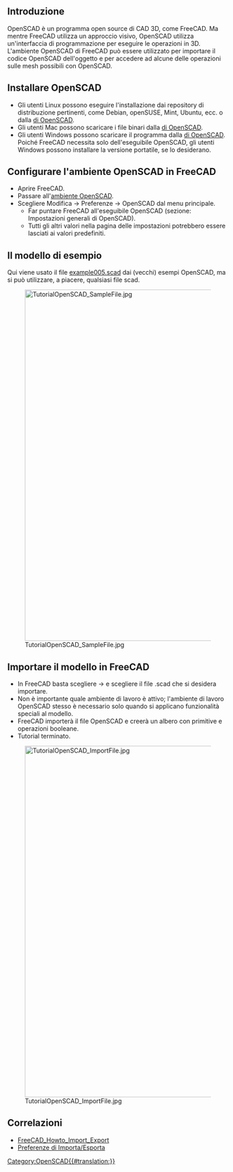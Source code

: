 <languages/>

{{TutorialInfo/it
|Topic= Importare codice OpenSCAD
|Level= Base
|Time= 30 minuti
|Author=r-frank
|FCVersion=0.16.6704
|Files=
}}

<span id="Introduction"></span>
== Introduzione ==

OpenSCAD è un programma open source di CAD 3D, come FreeCAD.
Ma mentre FreeCAD utilizza un approccio visivo, OpenSCAD utilizza un'interfaccia di programmazione per eseguire le operazioni in 3D.
L'ambiente OpenSCAD di FreeCAD può essere utilizzato per importare il codice OpenSCAD dell'oggetto e per accedere ad alcune delle operazioni sulle mesh possibili con OpenSCAD.

<span id="Installing_OpenSCAD"></span>
== Installare OpenSCAD ==

* Gli utenti Linux possono eseguire l'installazione dai repository di distribuzione pertinenti, come Debian, openSUSE, Mint, Ubuntu, ecc. o dalla [http://www.openscad.org/homepage di OpenSCAD].
* Gli utenti Mac possono scaricare i file binari dalla [http://www.openscad.org/homepage di OpenSCAD].
* Gli utenti Windows possono scaricare il programma dalla [http://www.openscad.org/homepage di OpenSCAD]. Poiché FreeCAD necessita solo dell'eseguibile OpenSCAD, gli utenti Windows possono installare la versione portatile, se lo desiderano.

<span id="Configuring_OpenSCAD_workbench_in_FreeCAD"></span>
== Configurare l'ambiente OpenSCAD in FreeCAD  ==

* Aprire FreeCAD.
* Passare all'[[OpenSCAD_Workbench/it|ambiente OpenSCAD]].
* Scegliere Modifica → Preferenze → OpenSCAD dal menu principale.
** Far puntare FreeCAD all'eseguibile OpenSCAD (sezione: Impostazioni generali di OpenSCAD).
** Tutti gli altri valori nella pagina delle impostazioni potrebbero essere lasciati ai valori predefiniti.

<span id="The_sample_model"></span>
== Il modello di esempio ==

Qui viene usato il file [https://github.com/openscad/openscad/blob/master/examples/Old/example005.scad example005.scad] dai (vecchi) esempi OpenSCAD, ma si può utilizzare, a piacere, qualsiasi file scad.

[[Image:TutorialOpenSCAD SampleFile.jpg|800px]]

<span id="Importing_the_model_in_FreeCAD"></span>
== Importare il modello in FreeCAD ==

* In FreeCAD basta scegliere {{KEY| File}} → {{KEY| Apri}} e scegliere il file .scad che si desidera importare.
* Non è importante quale ambiente di lavoro è attivo; l'ambiente di lavoro OpenSCAD stesso è necessario solo quando si applicano funzionalità speciali al modello.
* FreeCAD importerà il file OpenSCAD e creerà un albero con primitive e operazioni booleane.
* Tutorial terminato.

[[Image:TutorialOpenSCAD_ImportFile.jpg|800px]]

<span id="Related"></span>
==Correlazioni== 

* [[FreeCAD_Howto_Import_Export]]
* [[Import_Export_Preferences/it|Preferenze di Importa/Esporta]]

[[Category:OpenSCAD{{#translation:}}]]